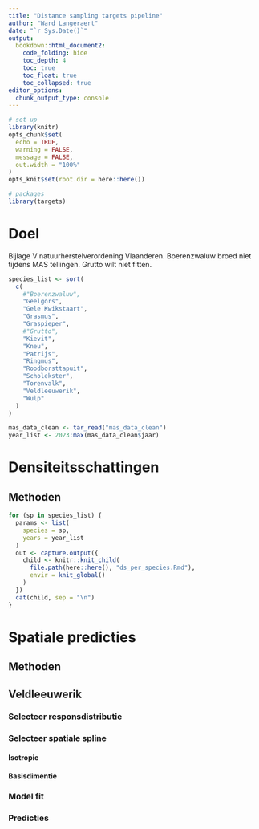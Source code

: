 ```yaml
---
title: "Distance sampling targets pipeline"
author: "Ward Langeraert"
date: "`r Sys.Date()`"
output:
  bookdown::html_document2:
    code_folding: hide
    toc_depth: 4
    toc: true
    toc_float: true
    toc_collapsed: true
editor_options: 
  chunk_output_type: console
---
```


```r
# set up
library(knitr)
opts_chunk$set(
  echo = TRUE,
  warning = FALSE,
  message = FALSE,
  out.width = "100%"
)
opts_knit$set(root.dir = here::here())
```

```r
# packages
library(targets)
```

# Doel

Bijlage V natuurherstelverordening Vlaanderen. Boerenzwaluw broed niet tijdens MAS tellingen. Grutto wilt niet fitten.

```r
species_list <- sort(
  c(
    #"Boerenzwaluw",
    "Geelgors",
    "Gele Kwikstaart",
    "Grasmus",
    "Graspieper",
    #"Grutto",
    "Kievit",
    "Kneu",
    "Patrijs",
    "Ringmus",
    "Roodborsttapuit",
    "Scholekster",
    "Torenvalk",
    "Veldleeuwerik",
    "Wulp"
  )
)

mas_data_clean <- tar_read("mas_data_clean")
year_list <- 2023:max(mas_data_clean$jaar)
```

# Densiteitsschattingen
## Methoden

```r
for (sp in species_list) {
  params <- list(
    species = sp,
    years = year_list
  )
  out <- capture.output({
    child <- knitr::knit_child(
      file.path(here::here(), "ds_per_species.Rmd"),
      envir = knit_global()
    )
  })
  cat(child, sep = "\n")
}
```

# Spatiale predicties
## Methoden

## Veldleeuwerik
### Selecteer responsdistributie

### Selecteer spatiale spline
#### Isotropie


#### Basisdimentie

### Model fit

### Predicties
